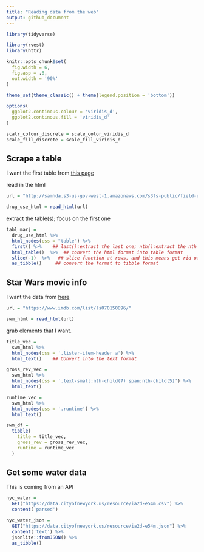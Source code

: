 ```yaml
---
title: "Reading data from the web"
output: github_document
---
```


```r
library(tidyverse)

library(rvest)
library(httr)

knitr::opts_chunk$set(
  fig.width = 6,
  fig.asp = .6,
  out.width = '90%'
)

theme_set(theme_classic() + theme(legend.position = 'bottom'))

options(
  ggplot2.continous.colour = 'viridis_d',
  ggplot2.continous.fill = 'viridis_d'
)

scalr_colour_discrete = scale_color_viridis_d
scale_fill_discrete = scale_fill_viridis_d
```

## Scrape a table

I want the first table from [this page](http://samhda.s3-us-gov-west-1.amazonaws.com/s3fs-public/field-uploads/2k15StateFiles/NSDUHsaeShortTermCHG2015.htm)

read in the html

```r
url = "http://samhda.s3-us-gov-west-1.amazonaws.com/s3fs-public/field-uploads/2k15StateFiles/NSDUHsaeShortTermCHG2015.htm"

drug_use_html = read_html(url)
```

extract the table(s); focus  on the first one

```r
tabl_marj = 
  drug_use_html %>% 
  html_nodes(css = "table") %>% 
  first() %>%    ## last():extract the last one; nth():extract the nth one
  html_table()  %>%  ## convert the html format into table format
  slice(-1)  %>%   ## slice function at rows, and this means get rid of the fisrt row
  as_tibble()     ## convert the format to tibble format

```

## Star Wars movie info

I want the data from [here](https://www.imdb.com/list/ls070150896/)

```r
url = "https://www.imdb.com/list/ls070150896/"

swm_html = read_html(url)
```

grab elements that I want.

```r
title_vec = 
  swm_html %>% 
  html_nodes(css = '.lister-item-header a') %>% 
  html_text()    ## Convert into the text format

gross_rev_vec = 
  swm_html %>% 
  html_nodes(css = '.text-small:nth-child(7) span:nth-child(5)') %>% 
  html_text()

runtime_vec = 
  swm_html %>% 
  html_nodes(css = '.runtime') %>% 
  html_text()

swm_df = 
  tibble(
    title = title_vec,
    gross_rev = gross_rev_vec,
    runtime = runtime_vec
  )
```

## Get some water data

This is coming from an API

```r
nyc_water = 
  GET("https://data.cityofnewyork.us/resource/ia2d-e54m.csv") %>% 
  content('parsed')

nyc_water_json = 
  GET("https://data.cityofnewyork.us/resource/ia2d-e54m.json") %>% 
  content('text') %>% 
  jsonlite::fromJSON() %>% 
  as_tibble()
```

